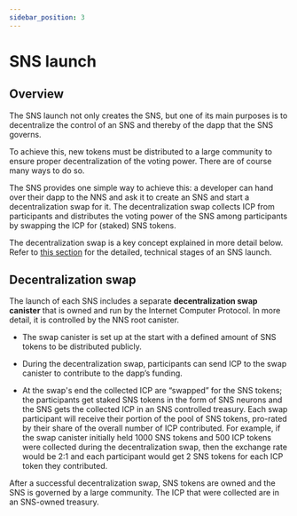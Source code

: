 ```yaml
---
sidebar_position: 3
---
```

# SNS launch

## Overview
The SNS launch not only creates the SNS, but one of its main purposes is to
decentralize the control of an SNS and thereby of the dapp that the SNS governs.

To achieve this, new tokens must be distributed to a large community to ensure
proper decentralization of the voting power. There are of course many ways to do so.

The SNS provides one simple way to achieve this: a developer can hand over their dapp
to the NNS and ask it to create an SNS and start a decentralization swap for it.
The decentralization swap collects ICP from participants and distributes the voting
power of the SNS among participants by swapping the ICP for (staked) SNS tokens.

The decentralization swap is a key concept explained in more detail below. Refer to
[this section](../launching/launch-summary-1proposal.mdx) for the detailed, technical stages of an SNS launch.

## Decentralization swap

The launch of each SNS includes a separate **decentralization swap canister** that
is owned and run by the Internet Computer Protocol.
In more detail, it is controlled by the NNS root canister.

* The swap canister is set up at the start with a defined amount of SNS tokens to be
  distributed publicly.

* During the decentralization swap, participants can send ICP to the swap canister
  to contribute to the dapp’s funding.

* At the swap's end the collected ICP are “swapped” for the SNS tokens; the
  participants get staked SNS tokens in the form of SNS neurons and the SNS gets the
  collected ICP in an SNS controlled treasury. Each swap participant will receive their portion of the pool of SNS tokens, pro-rated by their share of the overall number of ICP contributed.
  For example, if the swap canister initially held 1000 SNS tokens and 500 ICP tokens
  were collected during the decentralization swap, then the exchange rate would be 2:1
  and each participant would get 2 SNS tokens for each ICP token they contributed.

After a successful decentralization swap, SNS tokens are owned and the SNS is governed
by a large community.
The ICP that were collected are in an SNS-owned treasury.
